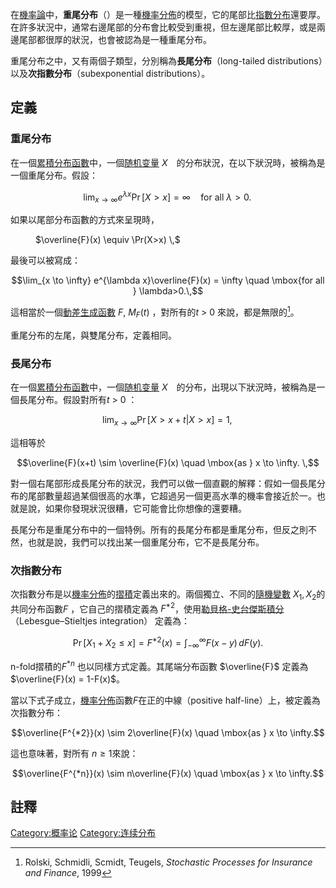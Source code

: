 在[[機率論|機率論]]中，'''重尾分布'''（{{lang-en|Heavy-tailed distribution}}）是一種[[機率分佈|機率分佈]]的模型，它的尾部比[[指數分布|指數分布]]還要厚。在許多狀況中，通常右邊尾部的分布會比較受到重視，但左邊尾部比較厚，或是兩邊尾部都很厚的狀況，也會被認為是一種重尾分布。

重尾分布之中，又有兩個子類型，分別稱為'''長尾分布'''（long-tailed distributions）以及'''次指數分布'''（subexponential distributions）。
==定義==
===重尾分布===
在一個[[累積分布函數|累積分布函數]]中，一個[[随机变量|随机变量]] ''X''　的分布狀況，在以下狀況時，被稱為是一個重尾分布。假設： 

:<math>
\lim_{x \to \infty} e^{\lambda x}\Pr[X>x] = \infty \quad \mbox{for all } \lambda>0.\,
</math>

如果以尾部分布函數的方式來呈現時，

: <math>\overline{F}(x) \equiv \Pr(X>x) \, </math>

最後可以被寫成：

:<math>
\lim_{x \to \infty} e^{\lambda x}\overline{F}(x) = \infty \quad \mbox{for all } \lambda>0.\,
</math>

這相當於一個[[動差生成函數|動差生成函數]] ''F'', ''M''<sub>''F''</sub>(''t'') ，對所有的''t'' > 0 來說，都是無限的<ref>Rolski, Schmidli, Scmidt, Teugels, ''Stochastic Processes for Insurance and Finance'', 1999</ref>。

重尾分布的左尾，與雙尾分布，定義相同。

===長尾分布===
在一個[[累積分布函數|累積分布函數]]中，一個[[随机变量|随机变量]] ''X''　的分布，出現以下狀況時，被稱為是一個長尾分布。假設對所有''t'' > 0 ：

:<math>
\lim_{x \to \infty} \Pr[X>x+t|X>x] =1, \,
</math>

這相等於

:<math>
\overline{F}(x+t) \sim \overline{F}(x) \quad \mbox{as } x \to \infty. \,
</math>

對一個右尾部形成長尾分布的狀況，我們可以做一個直觀的解釋：假如一個長尾分布的尾部數量超過某個很高的水準，它超過另一個更高水準的機率會接近於一。也就是說，如果你發現狀況很糟，它可能會比你想像的還要糟。

長尾分布是重尾分布中的一個特例。所有的長尾分布都是重尾分布，但反之則不然，也就是說，我們可以找出某一個重尾分布，它不是長尾分布。

===次指數分布===
次指數分布是以[[機率分佈|機率分佈]]的[[摺積|摺積]]定義出來的。兩個獨立、不同的[[隨機變數|隨機變數]] <math> X_1,X_2</math>的共同分布函數<math>F</math> ，它自己的摺積定義為 <math>F^{*2}</math>，使用[[勒貝格-史台傑斯積分|勒貝格-史台傑斯積分]]（Lebesgue–Stieltjes integration）
定義為：
:<math>
\Pr[X_1+X_2 \leq x] = F^{*2}(x) = \int_{- \infty}^{\infty} F(x-y)\,dF(y).
</math>

n-fold摺積的<math>F^{*n}</math> 也以同樣方式定義。其尾端分布函數 <math>\overline{F}</math> 定義為<math>\overline{F}(x) = 1-F(x)</math>。

當以下式子成立，[[機率分佈|機率分佈]]函數<math>F</math>在正的中線（positive half-line）上，被定義為次指數分布：
:<math>
\overline{F^{*2}}(x) \sim 2\overline{F}(x) \quad \mbox{as } x \to \infty. 
</math>

這也意味著，對所有 <math>n \geq 1</math>來說：
:<math>
\overline{F^{*n}}(x) \sim n\overline{F}(x) \quad \mbox{as } x \to \infty. 
</math>

==註釋==
{{reflist}}
{{DEFAULTSORT:Heavy-tailed distribution}}
[[Category:概率论|Category:概率论]]
[[Category:连续分布|Category:连续分布]]